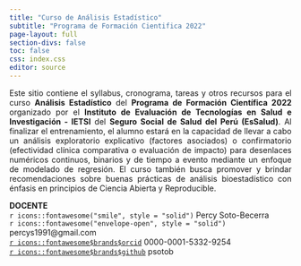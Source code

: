 ```yaml
---
title: "Curso de Análisis Estadístico"
subtitle: "Programa de Formación Cientifica 2022"
page-layout: full
section-divs: false
toc: false
css: index.css
editor: source
---
```


::: grid
::: g-col-8
<p align="justify">Este sitio contiene el syllabus, cronograma, tareas y otros recursos para el curso **Análisis Estadístico** del **Programa de Formación Científica 2022** organizado por el **Instituto de Evaluación de Tecnologías en Salud e Investigación - IETSI** del **Seguro Social de Salud del Perú (EsSalud)**. Al finalizar el entrenamiento, el alumno estará en la capacidad de llevar a cabo un análisis exploratorio explicativo (factores asociados) o confirmatorio (efectividad clínica comparativa o evaluación de impacto) para desenlaces numéricos continuos, binarios y de tiempo a evento mediante un enfoque de modelado de regresión. El curso también busca promover y brindar recomendaciones sobre buenas prácticas de análisis bioestadístico con énfasis en principios de Ciencia Abierta y Reproducible.</p>
:::

::: g-col-4
**DOCENTE**<br>
`r icons::fontawesome("smile", style = "solid")` Percy Soto-Becerra<br> `r icons::fontawesome("envelope-open", style = "solid")` percys1991\@gmail.com<br> 
[`r icons::fontawesome$brands$orcid`](https://orcid.org/0000-0001-5332-9254) 0000-0001-5332-9254<br> 
[`r icons::fontawesome$brands$github`](https://github.com/psotob) psotob
:::
:::
